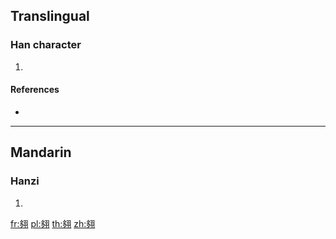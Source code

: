 {{character info/new}}
==Translingual==

===Han character===
{{Han char|rn=124|rad=羽|as=06|sn=12|four=27220|canj=NNSMM}}

# {{defn|Han|sort=羽06}}

====References====
* {{Han ref|kx=0956.440|dkj=28694|hdz=53348.040|uh=7FD7|ud=32727|bh=DB44|bd=56132}}

----

==Mandarin==

===Hanzi===
{{cmn-hanzi|pin=[[qí]] ([[qi2]])|wg=ch'i<sup>2</sup>}}

# {{defn|lang=cmn|sort=羽06}}

[[fr:翗]]
[[pl:翗]]
[[th:翗]]
[[zh:翗]]